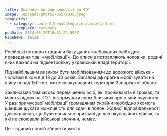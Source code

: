 ```yaml
---
title: Окупанти почали репресії на ТОТ
image: /uploads/photo1705572035.jpeg
templates:
  - category: content/newsCategories/important.md
    _template: category
pubDate: 2024-05-22T10:52:24.598Z
hideNews: false
---
```


Російські потвори створили базу даних «небажаних осіб» для проведення т.зв. «мобілізації». До списків потрапляють чоловіки, родичі яких виїхали на підконтрольну українській владі території. 

Під найбільшим ризиком бути мобілізованими до ворожого війська – чоловіки віком від 18 до 30 років. Загалом рф прагне мобілізувати на війну понад 150 тис. жителів окупованих територій Запорізької області.

Закликаємо тимчасово переміщених осіб, які проживають в громаді та мають рідних на ТОТ, інформувати своїх близьких про плани окупантів. У разі примусової мобілізації громадянам України необхідно якомога швидше шукати можливість для здачі в полон. Жодної відповідальності для українців, що були насильно призвані до лав окупаційних військ, та які не скоювали військові злочини, немає. 

Це – єдиний спосіб зберегти життя.
